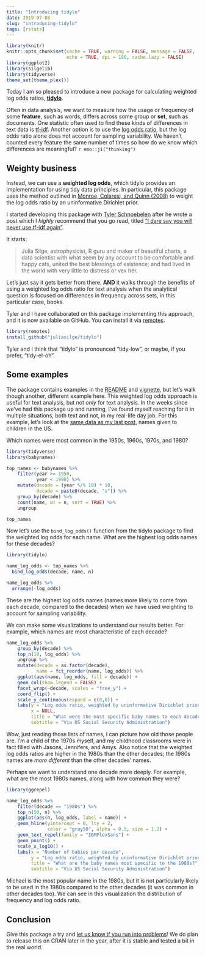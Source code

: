 ```yaml
---
title: "Introducing tidylo"
date: 2019-07-08
slug: "introducing-tidylo"
tags: [rstats]
---
```


```r
library(knitr)
knitr::opts_chunk$set(cache = TRUE, warning = FALSE, message = FALSE, 
                      echo = TRUE, dpi = 180, cache.lazy = FALSE)
library(ggplot2)
library(silgelib)
library(tidyverse)
theme_set(theme_plex())
```

Today I am so pleased to introduce a new package for calculating weighted log odds ratios, [**tidylo**](https://github.com/juliasilge/tidylo).

Often in data analysis, we want to measure how the usage or frequency of some **feature**, such as words, differs across some group or **set**, such as documents. One statistic often used to find these kinds of differences in text data is [tf-idf](https://www.tidytextmining.com/tfidf.html). Another option is to use the [log odds ratio](https://www.tidytextmining.com/twitter.html#comparing-word-usage), but the log odds ratio alone does not account for sampling variability. We haven't counted every feature the same number of times so how do we know which differences are meaningful? `r emo::ji("thinking")`

## Weighty business

Instead, we can use a **weighted log odds**, which tidylo provides an implementation for using tidy data principles. In particular, this package uses the method outlined in [Monroe, Colaresi, and Quinn (2008)](https://doi.org/10.1093/pan/mpn018) to weight the log odds ratio by an uninformative Dirichlet prior.

I started developing this package with [Tyler Schnoebelen](https://www.letslanguage.org/) after he wrote a post which I *highly* recommend that you go read, titled ["I dare say you will never use tf-idf again"](https://medium.com/@TSchnoebelen/i-dare-say-you-will-never-use-tf-idf-again-4918408b2310).

It starts:

> Julia Silge, astrophysicist, R guru and maker of beautiful charts, a data scientist with what seem by any account to be comfortable and happy cats, united the best blessings of existence; and had lived in the world with very little to distress or vex her.

Let's just say it gets better from there. **AND** it walks through the benefits of using a weighted log odds ratio for text analysis when the analytical question is focused on differences in frequency across sets, in this particular case, books.

Tyler and I have collaborated on this package implementing this approach, and it is now available on GitHub. You can install it via [remotes](https://github.com/r-lib/remotes).

```r
library(remotes)
install_github("juliasilge/tidylo")
```

Tyler and I think that "tidylo" is pronounced "tidy-low", or maybe, if you prefer, "tidy-el-oh".

## Some examples

The package contains examples in the [README](https://github.com/juliasilge/tidylo) and [vignette](https://github.com/juliasilge/tidylo/blob/master/vignettes/tidy_log_odds.Rmd), but let's walk though another, different example here. This weighted log odds approach is useful for text analysis, but not *only* for text analysis. In the weeks since we've had this package up and running, I've found myself reaching for it in multiple situations, both text and not, in my real-life day job. For this example, let's look at the [same data as my last post](https://juliasilge.com/blog/reorder-within/), names given to children in the US.

Which names were most common in the 1950s, 1960s, 1970s, and 1980?

```r
library(tidyverse)
library(babynames)

top_names <- babynames %>%
    filter(year >= 1950,
           year < 1990) %>%
    mutate(decade = (year %/% 10) * 10,
           decade = paste0(decade, "s")) %>%
    group_by(decade) %>%
    count(name, wt = n, sort = TRUE) %>%
    ungroup

top_names
```

Now let's use the `bind_log_odds()` function from the tidylo package to find the weighted log odds for each name. What are the highest log odds names for these decades?

```r
library(tidylo)

name_log_odds <- top_names %>%
  bind_log_odds(decade, name, n) 

name_log_odds %>%
  arrange(-log_odds)
```

These are the highest log odds names (names more likely to come from each decade, compared to the decades) when we have used weighting to account for sampling variability. 

We can make some visualizations to understand our results better. For example, which names are most characteristic of each decade?

```r
name_log_odds %>%
    group_by(decade) %>%
    top_n(10, log_odds) %>%
    ungroup %>%
    mutate(decade = as.factor(decade),
           name = fct_reorder(name, log_odds)) %>%
    ggplot(aes(name, log_odds, fill = decade)) +
    geom_col(show.legend = FALSE) +
    facet_wrap(~decade, scales = "free_y") +
    coord_flip() +
    scale_y_continuous(expand = c(0,0)) +
    labs(y = "Log odds ratio, weighted by uninformative Dirichlet prior",
         x = NULL,
         title = "What were the most specific baby names to each decade?",
         subtitle = "Via US Social Security Administration")
```

Wow, just reading those lists of names, I can picture how old those people are. I'm a child of the 1970s myself, and my childhood classrooms were in fact filled with Jasons, Jennifers, and Amys. Also notice that the weighted log odds ratios are higher in the 1980s than the other decades; the 1980s names are *more different* than the other decades' names.

Perhaps we want to understand one decade more deeply. For example, what are the most 1980s names, along with how common they were?

```r
library(ggrepel)

name_log_odds %>%
    filter(decade == "1980s") %>%
    top_n(50, n) %>%
    ggplot(aes(n, log_odds, label = name)) +
    geom_hline(yintercept = 0, lty = 2, 
               color = "gray50", alpha = 0.5, size = 1.2) +
    geom_text_repel(family = "IBMPlexSans") +
    geom_point() +
    scale_x_log10() +
    labs(x = "Number of babies per decade",
         y = "Log odds ratio, weighted by uninformative Dirichlet prior",
         title = "What are the baby names most specific to the 1980s?",
         subtitle = "Via US Social Security Administration")
```

Michael is the most popular name in the 1980s, but it is not particularly likely to be used in the 1980s compared to the other decades (it was common in other decades too). We can see in this visualization the distribution of frequency and log odds ratio.

## Conclusion

Give this package a try and [let us know if you run into problems](http://github.com/juliasilge/tidylo/issues)! We do plan to release this on CRAN later in the year, after it is stable and tested a bit in the real world.
